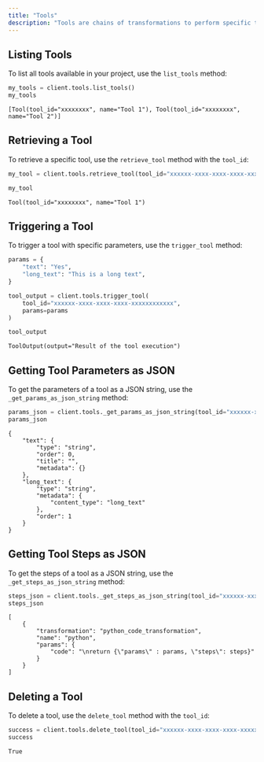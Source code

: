 ```yaml
---
title: "Tools"
description: "Tools are chains of transformations to perform specific tasks."
---
```


## Listing Tools

To list all tools available in your project, use the `list_tools` method:

```python Python
my_tools = client.tools.list_tools()
my_tools
```

```terminal
[Tool(tool_id="xxxxxxxx", name="Tool 1"), Tool(tool_id="xxxxxxxx", name="Tool 2")]
```

## Retrieving a Tool

To retrieve a specific tool, use the `retrieve_tool` method with the `tool_id`:

```python Python
my_tool = client.tools.retrieve_tool(tool_id="xxxxxx-xxxx-xxxx-xxxx-xxxxxxxxxxxx")

my_tool
```

```terminal
Tool(tool_id="xxxxxxxx", name="Tool 1")
```

## Triggering a Tool

To trigger a tool with specific parameters, use the `trigger_tool` method:

```python Python
params = {
    "text": "Yes",
    "long_text": "This is a long text",
}

tool_output = client.tools.trigger_tool(
    tool_id="xxxxxx-xxxx-xxxx-xxxx-xxxxxxxxxxxx",
    params=params
)

tool_output
```

```terminal
ToolOutput(output="Result of the tool execution")
```

## Getting Tool Parameters as JSON

To get the parameters of a tool as a JSON string, use the `_get_params_as_json_string` method:

```python Python
params_json = client.tools._get_params_as_json_string(tool_id="xxxxxx-xxxx-xxxx-xxxx-xxxxxxxxxxxx")
params_json
```

```terminal
{
    "text": {
        "type": "string",
        "order": 0,
        "title": "",
        "metadata": {}
    },
    "long_text": {
        "type": "string",
        "metadata": {
            "content_type": "long_text"
        },
        "order": 1
    }
}
```

## Getting Tool Steps as JSON

To get the steps of a tool as a JSON string, use the `_get_steps_as_json_string` method:

```python Python
steps_json = client.tools._get_steps_as_json_string(tool_id="xxxxxx-xxxx-xxxx-xxxx-xxxxxxxxxxxx")
steps_json
```

```terminal
[
    {
        "transformation": "python_code_transformation",
        "name": "python",
        "params": {
            "code": "\nreturn {\"params\" : params, \"steps\": steps}"
        }
    }
]
```

## Deleting a Tool

To delete a tool, use the `delete_tool` method with the `tool_id`:

```python Python
success = client.tools.delete_tool(tool_id="xxxxxx-xxxx-xxxx-xxxx-xxxxxxxxxxxx")
success
```

```terminal
True
```
